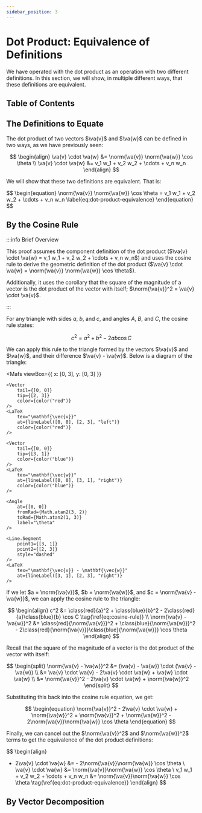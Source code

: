 ```yaml
---
sidebar_position: 3
---
```




# Dot Product: Equivalence of Definitions

We have operated with the dot product as an operation with two different definitions.
In this section, we will show, in multiple different ways, that these definitions are equivalent.

## Table of Contents

<TOCInline toc={toc} />

## The Definitions to Equate

The dot product of two vectors $\va{v}$ and $\va{w}$ can be defined in two ways, as we have previously seen:

$$
\begin{align}
\va{v} \cdot \va{w} &= \norm{\va{v}} \norm{\va{w}} \cos \theta \\
\va{v} \cdot \va{w} &= v_1 w_1 + v_2 w_2 + \cdots + v_n w_n
\end{align}
$$

We will show that these two definitions are equivalent. That is:

<Boxed>
$$
\begin{equation}
\norm{\va{v}} \norm{\va{w}} \cos \theta = v_1 w_1 + v_2 w_2 + \cdots + v_n w_n \label{eq:dot-product-equivalence}
\end{equation}
$$
</Boxed>

## By the Cosine Rule

:::info Brief Overview

This proof assumes the component definition of the dot product ($\va{v} \cdot \va{w} = v_1 w_1 + v_2 w_2 + \cdots + v_n w_n$) and uses the cosine rule to derive the geometric definition of the dot product ($\va{v} \cdot \va{w} = \norm{\va{v}} \norm{\va{w}} \cos \theta$).

Additionally, it uses the corollary that the square of the magnitude of a vector is the dot product of the vector with itself; $\norm{\va{v}}^2 = \va{v} \cdot \va{v}$.

:::

For any triangle with sides $a$, $b$, and $c$, and angles $A$, $B$, and $C$, the cosine rule states:

$$
\begin{equation}
c^2 = a^2 + b^2 - 2ab \cos C \label{eq:cosine-rule}
\end{equation}
$$

We can apply this rule to the triangle formed by the vectors $\va{v}$ and $\va{w}$, and their difference $\va{v} - \va{w}$.
Below is a diagram of the triangle:

<Mafs
    viewBox={{
        x: [0, 3],
        y: [0, 3]
    }}
>
    <Vector
        tail={[0, 0]}
        tip={[2, 3]}
        color={color("red")}
    />
    <LaTeX
        tex="\mathbf{\vec{v}}"
        at={lineLabel([0, 0], [2, 3], "left")}
        color={color("red")}
    />

    <Vector
        tail={[0, 0]}
        tip={[3, 1]}
        color={color("blue")}
    />
    <LaTeX
        tex="\mathbf{\vec{w}}"
        at={lineLabel([0, 0], [3, 1], "right")}
        color={color("blue")}
    />

    <Angle
        at={[0, 0]}
        fromRad={Math.atan2(3, 2)}
        toRad={Math.atan2(1, 3)}
        label="\theta"
    />

    <Line.Segment
        point1={[3, 1]}
        point2={[2, 3]}
        style="dashed"
    />
    <LaTeX
        tex="\mathbf{\vec{v}} - \mathbf{\vec{w}}"
        at={lineLabel([3, 1], [2, 3], "right")}
    />
</Mafs>

If we let $a = \norm{\va{v}}$, $b = \norm{\va{w}}$, and $c = \norm{\va{v} - \va{w}}$, we can apply the cosine rule to the triangle:

$$
\begin{align}
c^2 &= \class{red}{a}^2 + \class{blue}{b}^2 - 2\class{red}{a}\class{blue}{b} \cos C \tag{\ref{eq:cosine-rule}} \\
\norm{\va{v} - \va{w}}^2 &= \class{red}{\norm{\va{v}}}^2 + \class{blue}{\norm{\va{w}}}^2 - 2\class{red}{\norm{\va{v}}}\class{blue}{\norm{\va{w}}} \cos \theta
\end{align}
$$

Recall that the square of the magnitude of a vector is the dot product of the vector with itself:

$$
\begin{split}
\norm{\va{v} - \va{w}}^2 &= (\va{v} - \va{w}) \cdot (\va{v} - \va{w}) \\
&= \va{v} \cdot \va{v} - 2\va{v} \cdot \va{w} + \va{w} \cdot \va{w} \\
&= \norm{\va{v}}^2 - 2\va{v} \cdot \va{w} + \norm{\va{w}}^2
\end{split}
$$

Substituting this back into the cosine rule equation, we get:

$$
\begin{equation}
\norm{\va{v}}^2 - 2\va{v} \cdot \va{w} + \norm{\va{w}}^2 = \norm{\va{v}}^2 + \norm{\va{w}}^2 - 2\norm{\va{v}}\norm{\va{w}} \cos \theta
\end{equation}
$$

Finally, we can cancel out the $\norm{\va{v}}^2$ and $\norm{\va{w}}^2$ terms to get the equivalence of the dot product definitions:

$$
\begin{align}
- 2\va{v} \cdot \va{w} &= - 2\norm{\va{v}}\norm{\va{w}} \cos \theta \\
\va{v} \cdot \va{w} &= \norm{\va{v}}\norm{\va{w}} \cos \theta \\
v_1 w_1 + v_2 w_2 + \cdots + v_n w_n &= \norm{\va{v}}\norm{\va{w}} \cos \theta \tag{\ref{eq:dot-product-equivalence}}
\end{align}
$$

## By Vector Decomposition

